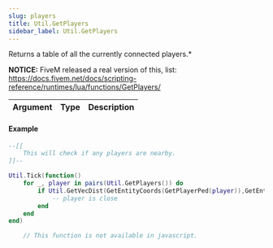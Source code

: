 ```yaml
---
slug: players
title: Util.GetPlayers
sidebar_label: Util.GetPlayers
---
```


Returns a table of all the currently connected players.* 


 **NOTICE:** FiveM released a real version of this, list: https://docs.fivem.net/docs/scripting-reference/runtimes/lua/functions/GetPlayers/

Argument | Type | Description
--- | --- | ---

#### Example
```lua
--[[
	This will check if any players are nearby.
]]--

Util.Tick(function()
	for _, player in pairs(Util.GetPlayers()) do
		if Util.GetVecDist(GetEntityCoords(GetPlayerPed(player)),GetEntityCoords(GetPlayerPed(-1))) < 5 then
			-- player is close
		end
	end
end) 
``` 
```javascript
	// This function is not available in javascript.
```
